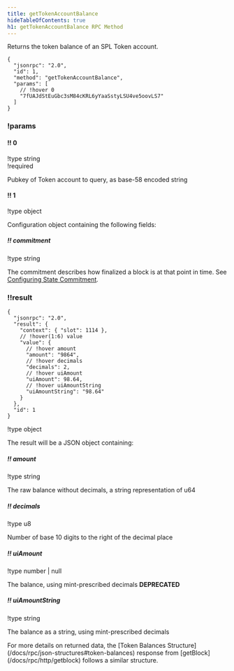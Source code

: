 ```yaml
---
title: getTokenAccountBalance
hideTableOfContents: true
h1: getTokenAccountBalance RPC Method
---
```


Returns the token balance of an SPL Token account.

<APIMethod>

```jsonc !!request curl
{
  "jsonrpc": "2.0",
  "id": 1,
  "method": "getTokenAccountBalance",
  "params": [
    // !hover 0
    "7fUAJdStEuGbc3sM84cKRL6yYaaSstyLSU4ve5oovLS7"
  ]
}
```

### !params

#### !! 0

!type string  
!required

Pubkey of Token account to query, as base-58 encoded string

#### !! 1

!type object

Configuration object containing the following fields:

##### !! commitment

!type string

The commitment describes how finalized a block is at that point in time. See
[Configuring State Commitment](/docs/rpc#configuring-state-commitment).

### !!result

```jsonc !response
{
  "jsonrpc": "2.0",
  "result": {
    "context": { "slot": 1114 },
    // !hover(1:6) value
    "value": {
      // !hover amount
      "amount": "9864",
      // !hover decimals
      "decimals": 2,
      // !hover uiAmount
      "uiAmount": 98.64,
      // !hover uiAmountString
      "uiAmountString": "98.64"
    }
  },
  "id": 1
}
```

!type object

The result will be a JSON object containing:

##### !! amount

!type string

The raw balance without decimals, a string representation of u64

##### !! decimals

!type u8

Number of base 10 digits to the right of the decimal place

##### !! uiAmount

!type number | null

The balance, using mint-prescribed decimals **DEPRECATED**

##### !! uiAmountString

!type string

The balance as a string, using mint-prescribed decimals

</APIMethod>

<Callout type="info">
  For more details on returned data, the [Token Balances
  Structure](/docs/rpc/json-structures#token-balances) response from
  [getBlock](/docs/rpc/http/getblock) follows a similar structure.
</Callout>
